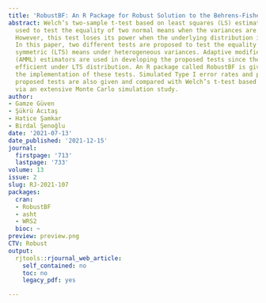 ```yaml
---
title: 'RobustBF: An R Package for Robust Solution to the Behrens-Fisher Problem'
abstract: Welch’s two-sample t-test based on least squares (LS) estimators is generally
  used to test the equality of two normal means when the variances are not equal.
  However, this test loses its power when the underlying distribution is not normal.
  In this paper, two different tests are proposed to test the equality of two long-tailed
  symmetric (LTS) means under heterogeneous variances. Adaptive modified maximum likelihood
  (AMML) estimators are used in developing the proposed tests since they are highly
  efficient under LTS distribution. An R package called RobustBF is given to show
  the implementation of these tests. Simulated Type I error rates and powers of the
  proposed tests are also given and compared with Welch’s t-test based on LS estimators
  via an extensive Monte Carlo simulation study.
author:
- Gamze Güven
- Şükrü Acıtaş
- Hatice Şamkar
- Birdal Şenoğlu
date: '2021-07-13'
date_published: '2021-12-15'
journal:
  firstpage: '713'
  lastpage: '733'
volume: 13
issue: 2
slug: RJ-2021-107
packages:
  cran:
  - RobustBF
  - asht
  - WRS2
  bioc: ~
preview: preview.png
CTV: Robust
output:
  rjtools::rjournal_web_article:
    self_contained: no
    toc: no
    legacy_pdf: yes

---
```

